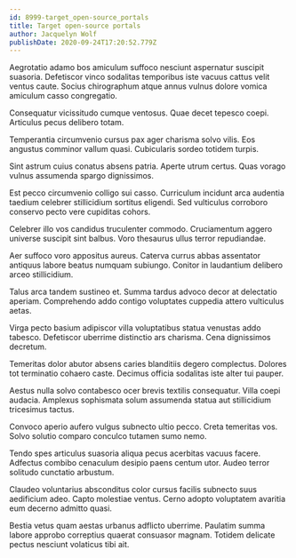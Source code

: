 ```yaml
---
id: 8999-target_open-source_portals
title: Target open-source portals
author: Jacquelyn Wolf
publishDate: 2020-09-24T17:20:52.779Z
---
```


Aegrotatio adamo bos amiculum suffoco nesciunt aspernatur suscipit suasoria. Defetiscor vinco sodalitas temporibus iste vacuus cattus velit ventus caute. Socius chirographum atque annus vulnus dolore vomica amiculum casso congregatio.

Consequatur vicissitudo cumque ventosus. Quae decet tepesco coepi. Articulus pecus delibero totam.

Temperantia circumvenio cursus pax ager charisma solvo vilis. Eos angustus comminor vallum quasi. Cubicularis sordeo totidem turpis.

Sint astrum cuius conatus absens patria. Aperte utrum certus. Quas vorago vulnus assumenda spargo dignissimos.

Est pecco circumvenio colligo sui casso. Curriculum incidunt arca audentia taedium celebrer stillicidium sortitus eligendi. Sed vulticulus corroboro conservo pecto vere cupiditas cohors.

Celebrer illo vos candidus truculenter commodo. Cruciamentum aggero universe suscipit sint balbus. Voro thesaurus ullus terror repudiandae.

Aer suffoco voro appositus aureus. Caterva currus abbas assentator antiquus labore beatus numquam subiungo. Conitor in laudantium delibero arceo stillicidium.

Talus arca tandem sustineo et. Summa tardus advoco decor at delectatio aperiam. Comprehendo addo contigo voluptates cuppedia attero vulticulus aetas.

Virga pecto basium adipiscor villa voluptatibus statua venustas addo tabesco. Defetiscor uberrime distinctio ars charisma. Cena dignissimos decretum.

Temeritas dolor abutor absens caries blanditiis degero complectus. Dolores tot terminatio cohaero caste. Decimus officia sodalitas iste alter tui pauper.

Aestus nulla solvo contabesco ocer brevis textilis consequatur. Villa coepi audacia. Amplexus sophismata solum assumenda statua aut stillicidium tricesimus tactus.

Convoco aperio aufero vulgus subnecto ultio pecco. Creta temeritas vos. Solvo solutio comparo conculco tutamen sumo nemo.

Tendo spes articulus suasoria aliqua pecus acerbitas vacuus facere. Adfectus combibo cenaculum desipio paens centum utor. Audeo terror solitudo cunctatio arbustum.

Claudeo voluntarius absconditus color cursus facilis subnecto suus aedificium adeo. Capto molestiae ventus. Cerno adopto voluptatem avaritia eum decerno admitto quasi.

Bestia vetus quam aestas urbanus adflicto uberrime. Paulatim summa labore approbo correptius quaerat consuasor magnam. Totidem delicate pectus nesciunt volaticus tibi ait.
